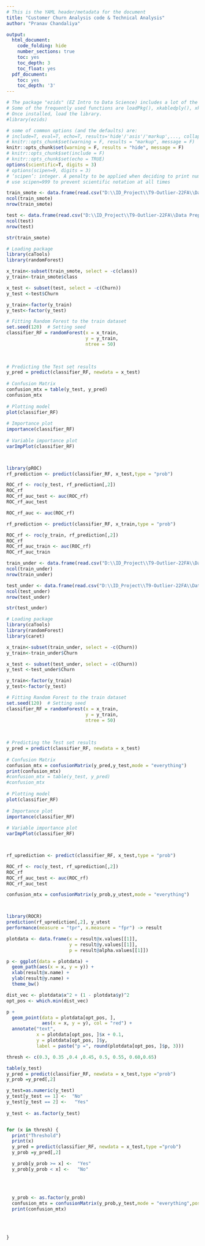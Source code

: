 ```yaml
---
# This is the YAML header/metadata for the document
title: "Customer Churn Analysis code & Technical Analysis"
author: "Pranav Chandaliya"

output:
  html_document:
    code_folding: hide
    number_sections: true
    toc: yes
    toc_depth: 3
    toc_float: yes
  pdf_document:
    toc: yes
    toc_depth: '3'
---
```


```r
# The package "ezids" (EZ Intro to Data Science) includes a lot of the helper functions we developed for the course. 
# Some of the frequently used functions are loadPkg(), xkabledply(), xkablesummary(), uzscale(), etc.
# Once installed, load the library.
#library(ezids)

```


```r
# some of common options (and the defaults) are: 
# include=T, eval=T, echo=T, results='hide'/'asis'/'markup',..., collapse=F, warning=T, message=T, error=T, cache=T, fig.width=6, fig.height=4, fig.dim=c(6,4) #inches, fig.align='left'/'center','right', 
# knitr::opts_chunk$set(warning = F, results = "markup", message = F)
knitr::opts_chunk$set(warning = F, results = "hide", message = F)
# knitr::opts_chunk$set(include = F)
# knitr::opts_chunk$set(echo = TRUE)
options(scientific=T, digits = 3) 
# options(scipen=9, digits = 3) 
# ‘scipen’: integer. A penalty to be applied when deciding to print numeric values in fixed or exponential notation.  Positive values bias towards fixed and negative towards scientific notation: fixed notation will be preferred unless it is more than ‘scipen’ digits wider.
# use scipen=999 to prevent scientific notation at all times
```

```r
train_smote <- data.frame(read.csv("D:\\ID_Project\\T9-Outlier-22FA\\Data Preprocessing\\train_smote.csv"))
ncol(train_smote)
nrow(train_smote)

test <- data.frame(read.csv("D:\\ID_Project\\T9-Outlier-22FA\\Data Preprocessing\\test.csv"))
ncol(test)
nrow(test)

str(train_smote)
```
```r
# Loading package
library(caTools)
library(randomForest)

x_train<-subset(train_smote, select = -c(class))
y_train<-train_smote$class

x_test <- subset(test, select = -c(Churn))
y_test <-test$Churn

y_train<-factor(y_train)
y_test<-factor(y_test)

# Fitting Random Forest to the train dataset
set.seed(120)  # Setting seed
classifier_RF = randomForest(x = x_train,
                             y = y_train,
                             ntree = 50)
  

  
# Predicting the Test set results
y_pred = predict(classifier_RF, newdata = x_test)
  
# Confusion Matrix
confusion_mtx = table(y_test, y_pred)
confusion_mtx
  
# Plotting model
plot(classifier_RF)
  
# Importance plot
importance(classifier_RF)
  
# Variable importance plot
varImpPlot(classifier_RF)




```
```r

library(pROC)
rf_prediction <- predict(classifier_RF, x_test,type = "prob")

ROC_rf <- roc(y_test, rf_prediction[,2])
ROC_rf
ROC_rf_auc_test <- auc(ROC_rf)
ROC_rf_auc_test

```

```r
ROC_rf_auc <- auc(ROC_rf)

rf_prediction <- predict(classifier_RF, x_train,type = "prob")

ROC_rf <- roc(y_train, rf_prediction[,2])
ROC_rf
ROC_rf_auc_train <- auc(ROC_rf)
ROC_rf_auc_train
```

```r
train_under <- data.frame(read.csv("D:\\ID_Project\\T9-Outlier-22FA\\Data Preprocessing\\train_under.csv"))
ncol(train_under)
nrow(train_under)

test_under <- data.frame(read.csv("D:\\ID_Project\\T9-Outlier-22FA\\Data Preprocessing\\test_under.csv"))
ncol(test_under)
nrow(test_under)

str(test_under)
```


```r
# Loading package
library(caTools)
library(randomForest)
library(caret)

x_train<-subset(train_under, select = -c(Churn))
y_train<-train_under$Churn

x_test <- subset(test_under, select = -c(Churn))
y_test <-test_under$Churn

y_train<-factor(y_train)
y_test<-factor(y_test)

# Fitting Random Forest to the train dataset
set.seed(120)  # Setting seed
classifier_RF = randomForest(x = x_train,
                             y = y_train,
                             ntree = 50)
  

  
# Predicting the Test set results
y_pred = predict(classifier_RF, newdata = x_test)
  
# Confusion Matrix
confusion_mtx = confusionMatrix(y_pred,y_test,mode = "everything")
print(confusion_mtx)
#confusion_mtx = table(y_test, y_pred)
#confusion_mtx
  
# Plotting model
plot(classifier_RF)
  
# Importance plot
importance(classifier_RF)
  
# Variable importance plot
varImpPlot(classifier_RF)




```


```r

rf_uprediction <- predict(classifier_RF, x_test,type = "prob")

ROC_rf <- roc(y_test, rf_uprediction[,2])
ROC_rf
ROC_rf_auc_test <- auc(ROC_rf)
ROC_rf_auc_test

confusion_mtx = confusionMatrix(y_prob,y_utest,mode = "everything")




```


```r


library(ROCR)
prediction(rf_uprediction[,2], y_utest
performance(measure = "tpr", x.measure = "fpr") -> result

plotdata <- data.frame(x = result@x.values[[1]],
                       y = result@y.values[[1]], 
                       p = result@alpha.values[[1]])

p <- ggplot(data = plotdata) +
  geom_path(aes(x = x, y = y)) + 
  xlab(result@x.name) +
  ylab(result@y.name) +
  theme_bw()

dist_vec <- plotdata$x^2 + (1 - plotdata$y)^2
opt_pos <- which.min(dist_vec)

p + 
  geom_point(data = plotdata[opt_pos, ], 
             aes(x = x, y = y), col = "red") +
  annotate("text", 
           x = plotdata[opt_pos, ]$x + 0.1,
           y = plotdata[opt_pos, ]$y,
           label = paste("p =", round(plotdata[opt_pos, ]$p, 3)))
```

```r

thresh <- c(0.3, 0.35 ,0.4 ,0.45, 0.5, 0.55, 0.60,0.65)

table(y_test)
y_pred = predict(classifier_RF, newdata = x_test,type ="prob")
y_prob =y_pred[,2]

y_test=as.numeric(y_test)
y_test[y_test == 1] <-  "No"             
y_test[y_test == 2] <-   "Yes"
  
y_test <- as.factor(y_test)


for (x in thresh) {
  print("Threshold")
  print(x)
  y_pred = predict(classifier_RF, newdata = x_test,type ="prob")
  y_prob =y_pred[,2]

  y_prob[y_prob >= x] <-  "Yes"             
  y_prob[y_prob < x] <-   "No"
  
  
  
  
  y_prob <- as.factor(y_prob)
  confusion_mtx = confusionMatrix(y_prob,y_test,mode = "everything",positive="Yes")
  print(confusion_mtx)
  

  
  
}




```

